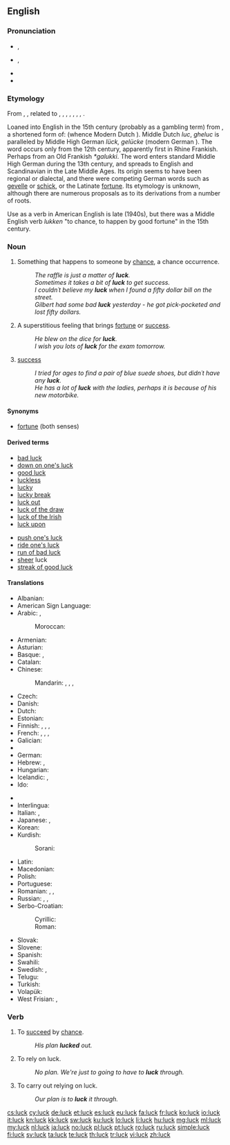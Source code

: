 ==English==

===Pronunciation===
* {{a|UK}} {{IPA|/lʌk/|[lɐk]}}, {{X-SAMPA|/lVk/|[l6k]}}
* {{a|US}} {{IPA|/lʌk/}}, {{X-SAMPA|/lVk/}}
* {{audio|en-us-luck.ogg|Audio (US)}}
* {{rhymes|ʌk}}

===Etymology===
From {{etyl|enm}} {{term|luk|lang=enm}}, {{term|lukke|lang=enm}}, related to {{etyl|ofs|-}} {{term|luk||luck|lang=ofs}}, {{etyl|fy|-}} {{term|gelok||luck|lang=fy}}, {{etyl|nl|-}} {{term|geluk||luck|lang=nl}}, {{etyl|nds|-}} {{term|luk||luck|lang=nds}}, {{etyl|de|-}} {{term|Glück||luck, good fortune, happiness|lang=de}}, {{etyl|da|-}} {{term|lykke||luck|lang=da}}, {{etyl|sv|-}} {{term|lycka||luck|lang=sv}}, {{etyl|is|-}} {{term|lukka||luck|lang=is}}.

Loaned into English in the 15th century (probably as a gambling term) from  {{etyl|dum}}  {{term|luc|lang=dum}}, a shortened form of: {{term|gheluc||good fortune|lang=dum}} (whence Modern Dutch {{term|geluk|lang=nl}}).
Middle Dutch ''luc'', ''gheluc'' is paralleled by Middle High German ''lück, gelücke'' (modern  German {{term|Glück|lang=de}}). The word   occurs only from the 12th century, apparently first in Rhine Frankish. Perhaps from an Old Frankish  ''*galukki''. The word enters standard Middle High German during the 13th century, and spreads to English and Scandinavian in the Late Middle Ages. Its origin seems to have been regional or dialectal, and there were competing German words such as [[gevelle]] or [[schick]], or the Latinate [[fortune]]. Its etymology is unknown, although there are numerous proposals as to its derivations from a number of roots.

Use as a verb in American English is late (1940s), but there was a Middle English verb ''lukken'' "to chance, to happen by good fortune" in the 15th century.

===Noun===
{{en-noun|-}}

# Something that happens to someone by [[chance]], a chance occurrence.
#: ''The raffle is just a matter of '''luck'''.''
#: ''Sometimes it takes a bit of '''luck''' to get success.''
#: ''I couldn´t believe my '''luck''' when I found a fifty dollar bill on the street.''
#: ''Gilbert had some bad '''luck''' yesterday - he got pick-pocketed and lost fifty dollars.''
# A superstitious feeling that brings [[fortune]] or [[success]].
#: ''He blew on the dice for '''luck'''.''
#: ''I wish you lots of '''luck''' for the exam tomorrow.''
# [[success]]
#: ''I tried for ages to find a pair of blue suede shoes, but didn´t have any '''luck'''.''
#: ''He has a lot of '''luck''' with the ladies, perhaps it is because of his new motorbike.''

====Synonyms====
* [[fortune]] (both senses)

====Derived terms====
{{rel-top|terms derived from luck (noun)}}
* [[bad luck]]
* [[down on one's luck]]
* [[good luck]]
* [[luckless]]
* [[lucky]]
* [[lucky break]]
* [[luck out]]
* [[luck of the draw]]
* [[luck of the Irish]]
* [[luck upon]]
{{rel-mid}}
* [[push one's luck]]
* [[ride one's luck]]
* [[run of bad luck]]
* [[sheer]] luck
* [[streak of good luck]]
{{rel-bottom}}

====Translations====
{{trans-top|something that happens to someone by chance}}
* Albanian: {{t-|sq|fat|xs=Albanian}}
* American Sign Language: {{tø|ase|Open8@Chin-PalmBack Open8@NearSideChinhigh-PalmForward}}
* Arabic: {{t-|ar|حظ|tr=ḥaẓẓ}}, {{t-|ar|بخت|tr=baxt}}
*: Moroccan: {{tø|ary|زهر|tr=zhr}}
* Armenian: {{t+|hy|բախտ|tr=baxt}}
* Asturian: {{t-|ast|suerte|f}}
* Basque: {{t-|eu|zori}}, {{t+|eu|adur|xs=Basque}}
* Catalan: {{t+|ca|sort|f}}
* Chinese:
*: Mandarin: {{t-|cmn|運氣|sc=Hani}}, {{t-|cmn|运气|tr=yùnqi|sc=Hani}}, {{t-|cmn|時運|sc=Hani}}, {{t-|cmn|时运|tr=shíyùn|sc=Hani}}
* Czech: {{t+|cs|štěstí|n}}
* Danish: {{t+|da|held|n}}
* Dutch: {{t+|nl|geluk|n}}
* Estonian: {{t+|et|õnn}}
* Finnish: {{t+|fi|onni}}, {{t+|fi|tuuri}}, {{qualifier|slang}} {{t+|fi|munkki}}, {{t+|fi|säkä}}
* French: {{t+|fr|chance|f}}, {{t+|fr|veine|f}} {{qualifier|familiar}}, {{t+|fr|bol|m}} {{qualifier|informal}}, {{t+|fr|cul|m}} {{qualifier|vulgar}}
* Galician: {{t-|gl|sorte|f}}
* {{trreq|Georgian}}
* German: {{t+|de|Glück|n}}
* Hebrew: {{t+|he|מזל|m|tr=mazál}}, {{t+|he|גד|m|tr=gad}}
* Hungarian: {{t+|hu|szerencse}}
* Icelandic: {{t-|is|heppni|f}}, {{t-|is|lukka|f}}
* Ido: {{t+|io|chanco|xs=Ido}}
{{trans-mid}}
* {{trreq|id}}
* Interlingua: {{t-|ia|sorte}}
* Italian: {{t+|it|fortuna|f}}, {{t+|it|sorte|f}}
* Japanese: {{t+|ja|運|tr=うん, un}}, {{t-|ja|運勢|tr=うんせい, unsei}}
* Korean: {{t+|ko|운|tr=un}}
* Kurdish:
*: Sorani: {{t|ku|به‌خت|tr=bext|sc=ku-Arab}}
* Latin: {{t-|la|fortuna|f|alt=fortūna}}
* Macedonian: {{t-|mk|среќа|f|tr=sréḱa}}
* Polish: {{t+|pl|szczęście|n}}
* Portuguese: {{t+|pt|sorte|f}}
* Romanian: {{t+|ro|noroc|n}}, {{t-|ro|șansă|f}}, {{t-|ro|soartă}}
* Russian: {{t+|ru|удача|f|tr=udáča}}, {{t+|ru|везение|n|tr=vezénije}}, {{t+|ru|счастье|n|tr=sčást’je}}
* Serbo-Croatian:
*: Cyrillic: {{t-|sh|срећа|f}}
*: Roman: {{t-|sh|sreća|f}}
* Slovak: {{t-|sk|šťastie|n}}
* Slovene: {{t-|sl|sreča|f}}
* Spanish: {{t+|es|suerte|f}}
* Swahili: {{t+|sw|bahati|xs=Swahili}}
* Swedish: {{t+|sv|lycka}}, {{t+|sv|tur}}
* Telugu: {{t-|te|అదృష్టం|tr=adrushtam|sc=Telu}}
* Turkish: {{t+|tr|şans}}
* Volapük: {{t+|vo|läb}}
* West Frisian: {{t-|fy|lok|n}}, {{t-|fy|gelok|n}}
{{trans-bottom}}

===Verb===
{{en-verb}}

# {{intransitive}} To [[succeed]] by [[chance]].
#: ''His plan '''lucked''' out.''
# {{intransitive}} To rely on luck.
#: ''No plan. We're just to going to have to '''luck''' through.''
# {{transitive}} To carry out relying on luck.
#: ''Our plan is to '''luck''' it through.''

[[cs:luck]]
[[cy:luck]]
[[de:luck]]
[[et:luck]]
[[es:luck]]
[[eu:luck]]
[[fa:luck]]
[[fr:luck]]
[[ko:luck]]
[[io:luck]]
[[it:luck]]
[[kn:luck]]
[[kk:luck]]
[[sw:luck]]
[[ku:luck]]
[[lo:luck]]
[[li:luck]]
[[hu:luck]]
[[mg:luck]]
[[ml:luck]]
[[my:luck]]
[[nl:luck]]
[[ja:luck]]
[[no:luck]]
[[pl:luck]]
[[pt:luck]]
[[ro:luck]]
[[ru:luck]]
[[simple:luck]]
[[fi:luck]]
[[sv:luck]]
[[ta:luck]]
[[te:luck]]
[[th:luck]]
[[tr:luck]]
[[vi:luck]]
[[zh:luck]]